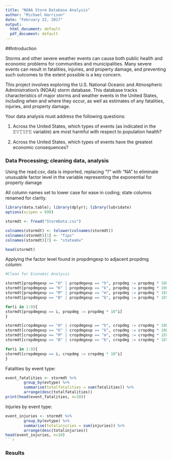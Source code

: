 ```yaml
---
title: "NOAA Storm Database Analysis"
author: "Michael Harrison"
date: "February 22, 2017"
output:
  html_document: default
  pdf_document: default
---
```


##Introduction

Storms and other severe weather events can cause both public health and economic problems for communities and municipalities. Many severe events can result in fatalities, injuries, and property damage, and preventing such outcomes to the extent possible is a key concern.

This project involves exploring the U.S. National Oceanic and Atmospheric Administration's (NOAA) storm database. This database tracks characteristics of major storms and weather events in the United States, including when and where they occur, as well as estimates of any fatalities, injuries, and property damage.

Your data analysis must address the following questions:

1. Across the United States, which types of events (as indicated in the 𝙴𝚅𝚃𝚈𝙿𝙴 variable) are most harmful with respect to population health?

2. Across the United States, which types of events have the greatest economic consequences?

### Data Processing; cleaning data, analysis

Using the read.csv, data is imported, replacing "?" with "NA" to eliminate unusuable factor level in the variable representing the exponential for property damage

All column names set to lower case for ease in coding; state columns renamed for clarity.

```r
library(data.table); library(dplyr); library(lubridate)
options(scipen = 999)

stormdt <- fread("StormData.csv")

colnames(stormdt) <- tolower(colnames(stormdt))
colnames(stormdt)[1] <- "fips"
colnames(stormdt)[7] <- "stateabv" 

head(stormdt)

```

Applying the factor level found in propdmgexp to adjacent propdmg column:

```r
#Clean for Economic Analysis

stormdt[propdmgexp == "H" | propdmgexp == "h", propdmg := propdmg * 100]
stormdt[propdmgexp == "K" | propdmgexp == "k", propdmg := propdmg * 1000]
stormdt[propdmgexp == "M" | propdmgexp == "m", propdmg := propdmg * 1E6]
stormdt[propdmgexp == "B" | propdmgexp == "b", propdmg := propdmg * 1E9]

for(i in 1:9){
stormdt[propdmgexp == i, propdmg := propdmg * 10^i]
}

stormdt[cropdmgexp == "H" | cropdmgexp == "h", cropdmg := cropdmg * 100]
stormdt[cropdmgexp == "K" | cropdmgexp == "k", cropdmg := cropdmg * 1000]
stormdt[cropdmgexp == "M" | cropdmgexp == "m", cropdmg := cropdmg * 1E6]
stormdt[cropdmgexp == "B" | cropdmgexp == "b", cropdmg := cropdmg * 1E9]

for(i in 1:9){
stormdt[cropdmgexp == i, cropdmg := cropdmg * 10^i]
}


```

Fatalities by event type:
```r
event_fatalities <- stormdt %>%
        group_by(evtype) %>%
        summarise(totalfatalities = sum(fatalities)) %>%
        arrange(desc(totalfatalities))
print(head(event_fatalities, n=10))

```

Injuries by event type:

```r
event_injuries <- stormdt %>%
        group_by(evtype) %>%
        summarise(totalinjuries = sum(injuries)) %>%
        arrange(desc(totalinjuries))
head(event_injuries, n=10)
```r

```


### Results